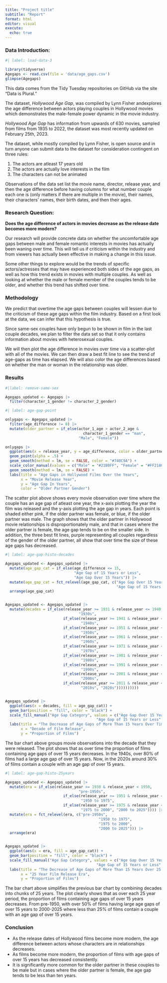 ```yaml
---
title: "Project title"
subtitle: "Report"
format: html
editor: visual
execute:
  echo: true
---
```


### Data Introduction:


```r
#| label: load-data-3

library(tidyverse)
Agegaps <- read.csv(file = 'data/age_gaps.csv')
glimpse(Agegaps)

```

This data comes from the Tidy Tuesday repositories on GitHub via the site "Data is Plural."

The dataset, *Hollywood Age Gap*, was compiled by Lynn Fisher andexplores the age difference between actors playing couples in Hollywood movies which demonstrates the male-female power dynamic in the movie industry.

*Hollywood Age Gap* has information from upwards of 630 movies, sampled from films from 1935 to 2022, the dataset was most recently updated on February 25th, 2023.

The dataset, while mostly compiled by Lynn Fisher, is open source and in turn anyone can submit data to the dataset for consideration contingent on three rules:

1.  The actors are atleast 17 years old
2.  The actors are actually love interests in the film
3.  The characters can not be animated

Observations of the data set list the movie name, director, release year, and then the age difference before having columns for what number couple each one is (only matters if there are multiple in the movie), their names, their characters' names, their birth dates, and then their ages.

### Research Question:

**Does the age difference of actors in movies decrease as the release date becomes more modern?**

Our research will provide concrete data on whether the uncomfortable age gaps between male and female romantic interests in movies has actually been waning over time. This will tell us if criticism within the industry and from viewers has actually been effective in making a change in this issue.

Some other things to explore would be the trends of specific actors/actresses that may have experienced both sides of the age gaps, as well as how this trend exists in movies with multiple couples. As well as looking at whether the male or female member of the couples tends to be older, and whether this trend has shifted over time.

### Methodology

We predict that overtime the age gaps between couples will lessen due to the criticism of these age gaps within the film industry. Based on a first look at the data, we can infer that this hypothesis is true.

Since same-sex couples have only begun to be shown in film in the last couple decades, we plan to filter the data set so that it only contains information about movies with heterosexual couples.

We will then plot the age difference in movies over time via a scatter-plot with all of the movies. We can then draw a best fit line to see the trend of age-gaps as time has elapsed. We will also color the age differences based on whether the man or woman in the relationship was older.

### Results

```r
#|label: remove-same-sex

Agegaps_updated <- Agegaps |>
  filter(character_1_gender != character_2_gender)
```

```r
#| label: age-gap-point

onlygaps <- Agegaps_updated |>
  filter(age_difference != 0) |>
  mutate(older_partner = if_else(actor_1_age > actor_2_age & 
                                   character_1_gender == "man", 
                                 "Male", "Female"))

onlygaps |>
  ggplot(aes(x = release_year, y = age_difference, color = older_partner)) +
  geom_point(alpha = .5) +
  geom_smooth(method = lm, se = FALSE, color = "#740C9A") +
  scale_color_manual(values = c("Male" = "#21B0FF", "Female" = "#FF218C")) +
  geom_smooth(method = lm, se = FALSE) +
  labs(title = "Age Gaps in Hollywood Films Over the Years", 
       x = "Movie Release Year",
       y = "Age Gap In Years",
       color = "Older Partner Gender")
```

The scatter plot above shows every movie observation over time where the couple has an age gap of atleast one year, the x-axis plotting the year the film was released and the y-axis plotting the age gap in years. Each point is shaded either pink, if the older partner was female, or blue, if the older partner was male. The graph shows that the older partner in Hollywood movie relationships is disproportionately male, and that in cases where the older partner is female, the age gap tends to be on the smaller side. In addition, the three best fit lines, purple representing all couples regardless of the gender of the older partner, all show that over time the size of these age gaps has decreased.

```r
#| label: age-gap-histo-decades

Agegaps_updated <- Agegaps_updated |>
  mutate(age_gap_cat = if_else(age_difference <= 15, 
                               "Age Gap of 15 Years or Less", 
                               "Age Gap Over 15 Years")) |>
  mutate(age_gap_cat = fct_relevel(age_gap_cat, c("Age Gap Over 15 Years",
                                                  "Age Gap of 15 Years or Less"))) |>
  arrange(age_gap_cat)


Agegaps_updated <- Agegaps_updated |>
  mutate(decades = if_else(release_year >= 1931 & release_year <= 1940, 
                                 "1930s",
                          if_else(release_year >= 1941 & release_year <= 1950, 
                                  "1940s",
                          if_else(release_year >= 1951 & release_year <= 1960, 
                                  "1950s",
                          if_else(release_year >= 1961 & release_year <= 1970, 
                                  "1960s",
                          if_else(release_year >= 1971 & release_year <= 1980, 
                                  "1970s",
                          if_else(release_year >= 1981 & release_year <= 1990, 
                                  "1980s",
                          if_else(release_year >= 1991 & release_year <= 2000, 
                                  "1990s",
                          if_else(release_year >= 2001 & release_year <= 2010, 
                                  "2000s",
                          if_else(release_year >= 2011 & release_year <= 2020, 
                                  "2010s", "2020s"))))))))))


Agegaps_updated |>
  ggplot(aes(x = decades, fill = age_gap_cat)) +
  geom_bar(position = "fill", color = "black") +
  scale_fill_manual("Age Gap Category", values = c("Age Gap Over 15 Years" = "#EB5F5E",
                                         "Age Gap of 15 Years or Less" = "#BC5090")) +
  labs(title = "The Decrease of Age Gaps of More Than 15 Years Over Time",
       x = "Decade of Film Release",
       y = "Proportion of Films")

```

The bar chart above groups movie observations into the decade that they were released. The plot shows that as over time the proportion of films containing age gaps of over 15 years decreases. In the 1940s, over 80% of films had a large age gap of over 15 years. Now, in the 2020s around 30% of films contain a couple with an age gap of over 15 years.

```r
#| label: age-gap-histo-25years

Agegaps_updated <- Agegaps_updated |>
  mutate(era = if_else(release_year >= 1930 & release_year < 1950, 
                                 "pre-1950s",
                          if_else(release_year >= 1951 & release_year < 1975, 
                                  "1950 to 1975",
                          if_else(release_year >= 1975 & release_year < 2000, 
                                  "1975 to 2000", "2000 to 2025")))) |>
  mutate(era = fct_relevel(era, c("pre-1950s",
                                          "1950 to 1975",
                                          "1975 to 2000",
                                          "2000 to 2025"))) |>
  arrange(era)


Agegaps_updated |>
  ggplot(aes(x = era, fill = age_gap_cat)) +
  geom_bar(position = "fill", color = "black") +
  scale_fill_manual("Age Gap Category", values = c("Age Gap Over 15 Years" = "#EB5F5E",
                                         "Age Gap of 15 Years or Less" = "#BC5090")) +
  labs(title = "The Decrease of Age Gaps of More Than 15 Years Over 25 Year Periods",
       x = "25 Year Film Release Era",
       y = "Proportion of Films")
```

The bar chart above simplifies the previous bar chart by combining decades into chunks of 25 years. The plot clearly shows that as over each 25 year period, the proportion of films containing age gaps of over 15 years decreases. From pre-1950, with over 50% of films having large age gaps of over 15 years to 2000-2025 where less than 25% of films contain a couple with an age gap of over 15 years.

### Conclusion

- As the release dates of Hollywood films become more modern, the age difference between actors whose characters are in relationships decreases. 
- As films become more modern, the proportion of films with age gaps of over 15 years has decreased consistently. 
- It is significantly more common for the older partner in these couples to be male but in cases where the older partner is female, the age gap tends to be less than ten years.  


